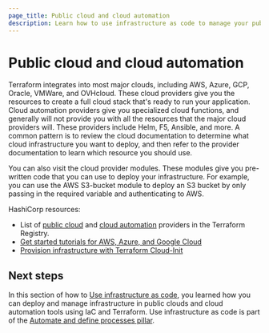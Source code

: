 ```yaml
---
page_title: Public cloud and cloud automation
description: Learn how to use infrastructure as code to manage your public cloud and cloud automation.
---
```


# Public cloud and cloud automation

Terraform integrates into most major clouds, including AWS, Azure, GCP, Oracle, VMWare, and OVHcloud. These cloud providers give you the resources to create a full cloud stack that's ready to run your application. Cloud automation providers give you specialized cloud functions, and generally will not provide you with all the resources that the major cloud providers will. These providers include Helm, F5, Ansible, and more. A common pattern is to review the cloud documentation to determine what cloud infrastructure you want to deploy, and then refer to the provider documentation to learn which resource you should use.

You can also visit the cloud provider modules. These modules give you pre-written code that you can use to deploy your infrastructure. For example, you can use the AWS S3-bucket module to deploy an S3 bucket by only passing in the required variable and authenticating to AWS.

HashiCorp resources:
- List of [public cloud](https://registry.terraform.io/browse/providers?category=public-cloud) and [cloud automation](https://registry.terraform.io/browse/providers?category=cloud-automation) providers in the Terraform Registry.  
- [Get started tutorials for AWS, Azure, and Google Cloud](/terraform/tutorials)
- [Provision infrastructure with Terraform Cloud-Init](/terraform/tutorials/provision/cloud-init)

## Next steps

In this section of how to [Use infrastructure as code](/well-architected-framework/automate-and-define-processes#use-infrastructure-as-code), you learned how you can deploy and manage infrastructure in public clouds and cloud automation tools using IaC and Terraform. Use infrastructure as code is part of the [Automate and define processes pillar](/well-architected-framework/automate-and-define-processes).